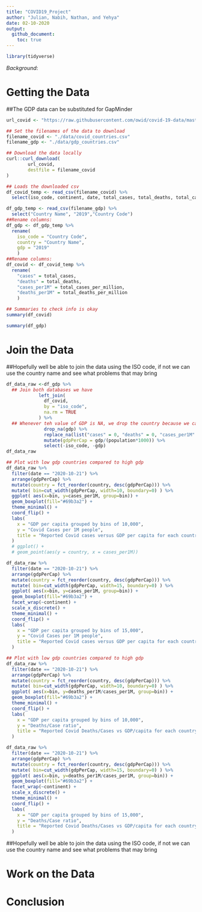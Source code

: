 ```yaml
---
title: "COVID19_Project"
author: "Julian, Nabih, Nathan, and Yehya"
date: 02-10-2020
output:
  github_document:
    toc: true
---
```


```r
library(tidyverse)
```

*Background*:


# Getting the Data
<!------------------------------------------------------>
##The GDP data can be substituted for GapMinder
```r
url_covid <- "https://raw.githubusercontent.com/owid/covid-19-data/master/public/data/owid-covid-data.csv"

## Set the filenames of the data to download
filename_covid <- "./data/covid_countries.csv"
filename_gdp <- "./data/gdp_countries.csv"
```

```r
## Download the data locally
curl::curl_download(
        url_covid,
        destfile = filename_covid
)
```

```r
## Loads the downloaded csv
df_covid_temp <- read_csv(filename_covid) %>% 
  select(iso_code, continent, date, total_cases, total_deaths, total_cases_per_million, total_deaths_per_million, population)

df_gdp_temp <- read_csv(filename_gdp) %>% 
  select("Country Name", "2019","Country Code")
##Rename columns:
df_gdp <- df_gdp_temp %>% 
  rename(
    iso_code = "Country Code",
    country = "Country Name",
    gdp = "2019"
    )
##Rename columns:
df_covid <- df_covid_temp %>% 
  rename(
    "cases" = total_cases,
    "deaths" = total_deaths,
    "cases_per1M" = total_cases_per_million,
    "deaths_per1M" = total_deaths_per_million
    )

## Summaries to check info is okay
summary(df_covid)

summary(df_gdp)
```

# Join the Data
<!-- -------------------------------------------------- -->
##Hopefully well be able to join the data using the ISO code, if not we can use the country name and see what problems that may bring
```r

df_data_raw <-df_gdp %>%
  ## Join both databases we have
            left_join(
              df_covid,
              by = "iso_code",
              na.rm = TRUE
            ) %>% 
  ## Whenever teh value of GDP is NA, we drop the country because we cant compare it to others. If teh value of a case/death count is NA, we set it to 0
              drop_na(gdp) %>% 
              replace_na(list("cases" = 0, "deaths" = 0, "cases_per1M" = 0,  "deaths_per1M" = 0)) %>% 
              mutate(gdpPerCap = gdp/(population*1000)) %>% 
              select(-iso_code, -gdp)
df_data_raw
```

```r
## Plot with low gdp countries compared to high gdp
df_data_raw %>% 
  filter(date == "2020-10-21") %>% 
  arrange(gdpPerCap) %>% 
  mutate(country = fct_reorder(country, desc(gdpPerCap))) %>% 
  mutate( bin=cut_width(gdpPerCap, width=10, boundary=0) ) %>%
  ggplot( aes(x=bin, y=cases_per1M, group=bin)) +
  geom_boxplot(fill="#69b3a2") +
  theme_minimal() +
  coord_flip() +
  labs(
    x = "GDP per capita grouped by bins of 10,000",
    y = "Covid Cases per 1M people",
    title = "Reported Covid cases versus GDP per capita for each country"
  )
  # ggplot() + 
  # geom_point(aes(y = country, x = cases_per1M))
```
```r
df_data_raw %>% 
  filter(date == "2020-10-21") %>% 
  arrange(gdpPerCap) %>% 
  mutate(country = fct_reorder(country, desc(gdpPerCap))) %>% 
  mutate( bin=cut_width(gdpPerCap, width=15, boundary=0) ) %>%
  ggplot( aes(x=bin, y=cases_per1M, group=bin)) +
  geom_boxplot(fill="#69b3a2") +
  facet_wrap(~continent) + 
  scale_x_discrete() +
  theme_minimal() +
  coord_flip() +
  labs(
    x = "GDP per capita grouped by bins of 15,000",
    y = "Covid Cases per 1M people",
    title = "Reported Covid cases versus GDP per capita for each country, by continent"
  )
```
```r
## Plot with low gdp countries compared to high gdp
df_data_raw %>% 
  filter(date == "2020-10-21") %>% 
  arrange(gdpPerCap) %>% 
  mutate(country = fct_reorder(country, desc(gdpPerCap))) %>% 
  mutate( bin=cut_width(gdpPerCap, width=10, boundary=0) ) %>%
  ggplot( aes(x=bin, y=deaths_per1M/cases_per1M, group=bin)) +
  geom_boxplot(fill="#69b3a2") +
  theme_minimal() +
  coord_flip() +
  labs(
    x = "GDP per capita grouped by bins of 10,000",
    y = "Deaths/Case ratio",
    title = "Reported Covid Deaths/Cases vs GDP/capita for each country"
  )
```
```r
df_data_raw %>% 
  filter(date == "2020-10-21") %>% 
  arrange(gdpPerCap) %>% 
  mutate(country = fct_reorder(country, desc(gdpPerCap))) %>% 
  mutate( bin=cut_width(gdpPerCap, width=15, boundary=0) ) %>%
  ggplot( aes(x=bin, y=deaths_per1M/cases_per1M, group=bin)) +
  geom_boxplot(fill="#69b3a2") +
  facet_wrap(~continent) + 
  scale_x_discrete() +
  theme_minimal() +
  coord_flip() +
  labs(
    x = "GDP per capita grouped by bins of 15,000",
    y = "Deaths/Case ratio",
    title = "Reported Covid Deaths/Cases vs GDP/capita for each country, by continent"
  )
```

<!-- -------------------------------------------------- -->
##Hopefully well be able to join the data using the ISO code, if not we can use the country name and see what problems that may bring


# Work on the Data
<!-- -------------------------------------------------- -->

# Conclusion
<!-- -------------------------------------------------- -->